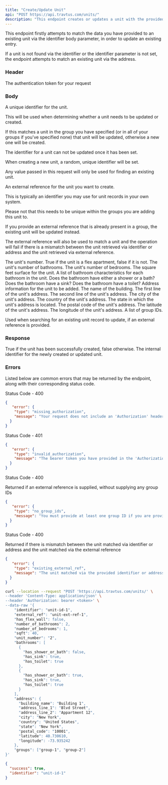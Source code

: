 ```yaml
---
title: "Create/Update Unit"
api: "POST https://api.travtus.com/units/"
description: "This endpoint creates or updates a unit with the provided information."
---
```


This endpoint firstly attempts to match the data you have provided to an existing unit via the identifier body parameter, in order to update an existing entry.

If a unit is not found via the identifier or the identifier parameter is not set, the endpoint attempts to match an existing unit via the address.

### Header

<ParamField header="Auhtorization" type="string" default="none" required>
  The authentication token for your request
</ParamField>

### Body

<ParamField body="identifier" type="string" default="none">
  A unique identifier for the unit.

  This will be used when determining whether a unit needs to be updated or created.

  If this matches a unit in the group you have specified (or in all of your groups if you've specified none) that unit will be updated, otherwise a new one will be created.

  The identifier for a unit can not be updated once it has been set.

  When creating a new unit, a random, unique identifier will be set.

  Any value passed in this request will only be used for finding an existing unit.
</ParamField>

<ParamField body="external_ref" type="string" default="none">
  An external reference for the unit you want to create.

  This is typically an identifier you may use for unit records in your own system.

  Please not that this needs to be unique within the groups you are adding this unit to.

  If you provide an external reference that is already present in a group, the existing unit will be updated instead.

  The external reference will also be used to match a unit and the operation will fail if there is a mismatch between the unit retrieved via identifier or address and the unit retrieved via external reference.
</ParamField>

<ParamField body="unit_number" type="string" default="none">
  The unit's number.
</ParamField>

<ParamField body="has_flex_wall" type="boolean" default="none">
  True if the unit is a flex apartment, false if it is not.
</ParamField>

<ParamField body="number_of_bathrooms" type="integer" default="none">
  The unit's number of bathrooms.
</ParamField>

<ParamField body="number_of_bedrooms" type="integer" default="none">
  The unit's number of bedrooms.
</ParamField>

<ParamField body="sqft" type="integer" default="none">
  The square feet surface for the unit.
</ParamField>

<ParamField body="bathrooms" type="[object]" default="none">
  A list of bathroom characteristics for each bathroom in the unit.
  <Expandable title="bathroom">
    <ParamField body="has_shower_or_bath" type="boolean" default="none">
      Does the bathroom have either a shower or a bath?
    </ParamField>
    <ParamField body="has_sink" type="boolean" default="none">
      Does the bathroom have a sink?
    </ParamField>
    <ParamField body="has_toilet" type="boolean" default="none">
      Does the bathroom have a toilet?
    </ParamField>
  </Expandable>
</ParamField>

<ParamField body="address" type="object" default="none">
  Address information for the unit to be added.
  <Expandable tilte="address">
    <ParamField body="building_name" type="string">
      The name of the building.
    </ParamField>
    <ParamField body="address_line_1" type="string" required>
      The first line of the unit's address.
    </ParamField>
    <ParamField body="address_line_2" type="string">
      The second line of the unit's address.
    </ParamField>
    <ParamField body="city" type="string">
      The city of the unit's address.
    </ParamField>
    <ParamField body="country" type="string">
      The country of the unit's address.
    </ParamField>
    <ParamField body="state" type="string" required>
      The state in which the unit's address is located.
    </ParamField>
    <ParamField body="postal_code" type="string" required>
      The postal code of the unit's address.
    </ParamField>
    <ParamField body="latitude" type="float">
      The latitude of the unit's address.
    </ParamField>
    <ParamField body="longitude" type="float">
      The longitude of the unit's address.
    </ParamField>
  </Expandable>
</ParamField>

<ParamField body="groups" type="[string]" default="none">
  A list of group IDs.

  Used when searching for an existing unit record to update, if an external reference is provided.
</ParamField>

### Response

<ResponseField name="success" type="boolean">
  True if the unit has been successfully created, false otherwise.
</ResponseField>
<ResponseField name="indentifier" type="string">
  The internal identifier for the newly created or updated unit.
</ResponseField>

### Errors

Listed below are common errors that may be returned by the endpoint, along with their corresponding status code.

Status Code - 400
```json Missing Authorization header
{
   "error": {
    "type": "missing_authorization",
    "message": "Your request does not include an 'Authorization' header with a bearer token for your account."
  }
}
```

Status Code - 401
```json Invalid/Expired Authorization header bearer token value
{
   "error": {
    "type": "invalid_authorization",
    "message": "The bearer token you have provided in the 'Authorization' header is invalid."
  }
}
```

Status Code - 400

Returned if an external reference is supplied, without supplying any group IDs
```json No group IDs supplied for unit with external reference
{
   "error": {
    "type": "no_group_ids",
    "message": "You must provide at least one group ID if you are providing an external reference."
  }
}
```

Status Code - 400

Returned if there is mismatch between the unit matched via identifier or address and the unit matched via the external reference
```json Mismatch between the retrieved unit and the external reference
{
   "error": {
    "type": "existing_external_ref",
    "message": "The unit matched via the provided identifier or address does not match the external reference you have provided."
  }
}
```

<RequestExample>

```bash Example Request
curl --location --request "POST 'https://api.travtus.com/units/' \
--header 'Content-Type: application/json' \
--header 'Authorization: bearer <token>' \
--data-raw '{
    "identifier": "unit-id-1",
    "external_ref": "unit-ext-ref-1",
    "has_flex_wall": false,
    "number_of_bathrooms": 2,
    "number_of_bedrooms": 1,
    "sqft": 40,
    "unit_number": "2",
    "bathrooms": [
      {
        "has_shower_or_bath": false,
        "has_sink": true,
        "has_toilet": true
      },
      {
        "has_shower_or_bath": true,
        "has_sink": true,
        "has_toilet": true
      }
    ],
    "address": {
      "building_name": "Building 1",
      "address_line_1": "Blvd Street",
      "address_line_2": "Appartment 12",
      "city": "New York",
      "country": "United States",
      "state": "New York",
      "postal_code": "10001",
      "latitude": 40.730610,
      "longitude": -73.935242
    },
    "groups": ["group-1", "group-2"]
}'
```

</RequestExample>

<ResponseExample>

```json Response
{
  "success": true,
  "identifier": "unit-id-1"
}
```

</ResponseExample>

